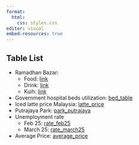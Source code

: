 ```yaml
---
format: 
  html:
    css: styles.css
editor: visual
embed-resources: true
---
```


## Table List

-   Ramadhan Bazar:
    -   Food: [link](https://zahiernasrudin.github.io/for_table/rice_ramadhan_bazar.html)
    -   Drink: [link](https://zahiernasrudin.github.io/for_table/drink_ramadhan_bazar.html)
    -   Kuih: [link](https://zahiernasrudin.github.io/for_table/kuih_ramadhan_bazar.html)
-   Government hospital beds utilization: [bed_table](https://zahiernasrudin.github.io/for_table/bed_table.html)
-   Iced latte price Malaysia: [latte_price](https://zahiernasrudin.github.io/for_table/latte_price.html)
-   Putrajaya Park: [park_putrajaya](https://zahiernasrudin.github.io/for_table/park_putrajaya.html)
-   Unemployment rate
    -   Feb 25: [rate_feb25](https://zahiernasrudin.github.io/for_table/unemployment%20rate-feb25.html)
    -   March 25: [rate_march25](https://zahiernasrudin.github.io/for_table/unemployment%20rate-march25.html)
-   Average Price: [average_price](https://zahiernasrudin.github.io/for_table/food_drink_price.html)
